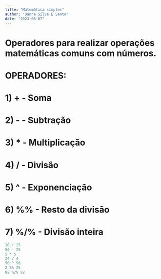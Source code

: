 ```yaml
---
title: "Matemática simples"
author: "Danna Silva E Santo"
date: "2023-06-07"
---
```

# Operadores para realizar operações matemáticas comuns com números.

# OPERADORES:
# 1) +   - Soma
# 2) -   - Subtração
# 3) *   - Multiplicação
# 4) /   - Divisão
# 5) ^   - Exponenciação
# 6) %%  - Resto da divisão
# 7) %/% - Divisão inteira

```r
10 + 25
50 - 25
5 * 5
24 / 4
50 ^ 50
2 %% 25
82 %/% 82 
```

